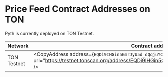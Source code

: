 
# Price Feed Contract Addresses on TON

Pyth is currently deployed on TON Testnet.

| Network     | Contract address                                                                                                                                                        |
| ----------- | ----------------------------------------------------------------------------------------------------------------------------------------------------------------------- |
| TON Testnet | <CopyAddress address={`EQDi9IHGin5GmrJyU5d_dQqjuYC22tshx1dxz9j5_ZGUz74j`} url="https://testnet.tonscan.org/address/EQDi9IHGin5GmrJyU5d_dQqjuYC22tshx1dxz9j5_ZGUz74j" /> |
